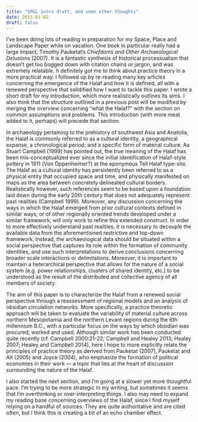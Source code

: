 ```yaml
---
title: "SP&L intro draft, and some other thoughts"
date: 2015-01-02
draft: false
---
```


I've been doing lots of reading in preparation for my Space, Place and Landscape Paper while on vacation.
One book in particular really had a large impact, Timothy Pauketat's _Chiefdoms and Other Archaeological Delusions_ (2007).
It is a fantastic synthesis of historical processualism that doesn't get too bogged down with citation chains or jargon, and was extremely relatable.
It definitely got me to think about practice theory in a more practical way.
I followed up by re-reading many key articles concerning the emergence of the Halaf and how it is defined, all with a renewed perspective that solidified how I want to tackle this paper.
I wrote a short draft for my introduction, which more realistically outlines its aims.
I also think that the structure outlined in a previous post will be modified by merging the overview concerning "what the Halaf?" with the section on common assumptions and problems.
This introduction (with more meat added to it, perhaps) will precede that section:

In archaeology pertaining to the prehistory of southwest Asia and Anatolia, the Halaf is commonly referred to as a cultural identity, a geographical expanse, a chronological period, and a specific form of material culture.
As Stuart Campbell (1999) has pointed out, the true meaning of the Halaf has been mis-conceptualized ever since the initial identification of Halaf-style pottery in 1911 (Von Oppenheimer?) at the eponymous Tell Halaf type-site.
The Halaf as a cultural identity has persistently been referred to as a physical entity that occupied space and time, and physically manifested on maps as the area between concretely delineated cultural borders.
Realistically however, such references seem to be based upon a foundation laid down during the early 20th century that does not adequately represent past realities (Campbell 1999).
Moreover, any discussion concerning the ways in which the Halaf emerged from prior cultural contexts defined in similar ways, or of other regionally oriented trends developed under a similar framework, will only work to refine this extended construct.
In order to more effectively understand past realities, it is necessary to decouple the available data from the aforementioned restrictive and top-down framework.
Instead, the archaeological data should be situated within a social perspective that captures its role within the formation of community identities, and use such interpretations to derive conclusions concerning broader scale interactions or delimitations.
Moreover, it is important to maintain a heterarchical perspective that allows for the nature of a social system (e.g. power relationships, clusters of shared identity, etc.) to be understood as the result of the distributed and collective agency of all members of society.

The aim of this paper is to characterize the Halaf from a renewed social perspective through a reassessment of regional models and an analysis of obsidian circulation networks.
More specifically, a practice theoretic approach will be taken to evaluate the variability of material culture across northern Mesopotamia and the northern Levant regions during the 6th millennium B.C., with a particular focus on the ways by which obsidian was procured, worked and used.
Although similar work has been conducted quite recently (cf. Campbell 2000:21-22; Campbell and Healey 2013; Healey 2007; Healey and Campbell 2014), here I hope to more explicitly relate the principles of practice theory as derived from Pauketat (2007), Pauketat and Alt (2005) and Joyce (2004), who emphasize the formation of political economies in their work –-- a topic that lies at the heart of discussion surrounding the nature of the Halaf.

I also started the next section, and I'm going at a slower yet more thoughtful pace.
I'm trying to be more strategic in my writing, but sometimes it seems that I'm overthinking or over-interpreting things.
I also may need to expand my reading base concerning overviews of the Halaf, since I find myself relying on a handful of sources. They are quite authoritative and are cited often, but I think this is creating a bit of an echo chamber effect.
